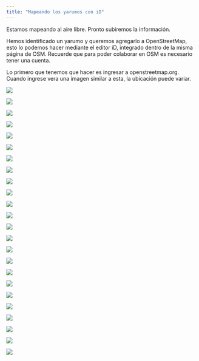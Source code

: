```yaml
---
title: "Mapeando los yarumos con iD"
---
```


::: {.callout-caution}
Estamos mapeando al aire libre. Pronto subiremos la información.
:::

Hemos identificado un yarumo y queremos agregarlo a OpenStreetMap, esto lo podemos hacer mediante el editor iD, integrado dentro de la misma página de OSM. Recuerde que para poder colaborar en OSM es necesario tener una cuenta.

Lo primero que tenemos que hacer es ingresar a openstreetmap.org. Cuando ingrese vera una imagen similar a esta, la ubicación puede variar.

![](images/jpg/00_osm-home.jpg){fig-align="center"}

![](images/jpg/01_id-home.jpg){fig-align="center"}

![](images/jpg/02_fondo-configuracion.jpg){fig-align="center"}

![](images/jpg/03_fondo-personalizado.jpg){fig-align="center"}

![](images/jpg/04_fondo-ortofoto.jpg){fig-align="center"}

![](images/jpg/05_fondo-cerrar.jpg){fig-align="center"}

![](images/jpg/06_agregar-punto.jpg){fig-align="center"}

![](images/jpg/07_seleccionar-elemento.jpg){fig-align="center"}

![](images/jpg/08_buscar-arbol.jpg){fig-align="center"}

![](images/jpg/09_editar-elemento.jpg){fig-align="center"}

![](images/jpg/10_etiquetas-ver.jpg){fig-align="center"}

![](images/jpg/11_agregar-denotacion.jpg){fig-align="center"}

![](images/jpg/12_agregar-campo.jpg){fig-align="center"}

![](images/jpg/13_agregar-especie.jpg){fig-align="center"}

![](images/jpg/14_agregar-wikidata.jpg){fig-align="center"}

![](images/jpg/15_agregar-etiqueta.jpg){fig-align="center"}

![](images/jpg/16_agregar-etiqueta.jpg){fig-align="center"}

![](images/jpg/17_agregar-specieses.jpg){fig-align="center"}

![](images/jpg/18_agregar-ciudad.jpg){fig-align="center"}

![](images/jpg/19_revisar-subir.jpg){fig-align="center"}

![](images/jpg/20_subir_osm.jpg){fig-align="center"}

![](images/jpg/21_agregar-informacion.jpg){fig-align="center"}

![](images/jpg/22_edicion-completa.jpg){fig-align="center"}

![](images/jpg/23_ver-cambios.jpg){fig-align="center"}

